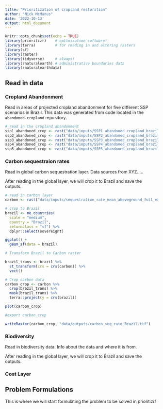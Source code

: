 ```yaml
---
title: "Prioritization of cropland restoration"
author: "Nick McManus"
date: '2022-10-13'
output: html_document
---
```


```r
knitr::opts_chunk$set(echo = TRUE)
library(prioritizr)    # optimization software! 
library(terra)         # for reading in and altering rasters
library(sf)
library(raster)
library(tidyverse)     # always!
library(rnaturalearth) # administrative boundaries data
library(rnaturalearthdata)
```

## Read in data{.tabset}

### Cropland Abandonment
Read in areas of projected cropland abandonment for five different SSP scenarios in Brazil. This data was generated from code located in the `abandoned-cropland` repository.
```r
# read in the cropland abandonment
ssp1_abandoned_crop <- rast("data/inputs/SSP1_abandoned_cropland_brazil.tif")
ssp2_abandoned_crop <- rast("data/inputs/SSP2_abandoned_cropland_brazil.tif")
ssp3_abandoned_crop <- rast("data/inputs/SSP3_abandoned_cropland_brazil.tif")
ssp4_abandoned_crop <- rast("data/inputs/SSP4_abandoned_cropland_brazil.tif")
ssp5_abandoned_crop <- rast("data/inputs/SSP5_abandoned_cropland_brazil.tif")
```

### Carbon sequestraion rates
Read in global carbon sequestration layer. Data sources from XYZ.....

After reading in the global layer, we will crop it to Brazil and save the outputs. 
```r
# read in carbon layer
carbon <- rast("data/inputs/sequestration_rate_mean_aboveground_full_extent_Mg_C_ha_yr.tif")

# crop to Brazil
brazil <- ne_countries(
  scale = "medium",
  country = "Brazil",
  returnclass = "sf") %>% 
  dplyr::select(sovereignt)

ggplot() +
  geom_sf(data = brazil)

# Transform Brazil to Carbon raster

brazil_trans <- brazil %>% 
  st_transform(crs = crs(carbon)) %>% 
  vect()

# Crop carbon data
carbon_crop <- carbon %>% 
  crop(brazil_trans) %>% 
  mask(brazil_trans) %>% 
  terra::project(y = crs(brazil))

plot(carbon_crop)

#export carbon_crop

writeRaster(carbon_crop, "data/outputs/carbon_seq_rate_Brazil.tif")
```


### Biodiversity
Read in biodiversity data. Info about the data and where it is from. 

After reading in the global layer, we will crop it to Brazil and save the outputs. 

### Cost Layer


## Problem Formulations

This is where we will start formulating the problem to be solved in prioritizr!
